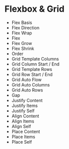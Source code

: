 # Flexbox & Grid

- Flex Basis
- Flex Direction
- Flex Wrap
- Flex
- Flex Grow
- Flex Shrink
- Order
- Grid Template Columns
- Grid Column Start / End
- Grid Template Rows
- Grid Row Start / End
- Grid Auto Flow
- Grid Auto Columns
- Grid Auto Rows
- Gap
- Justify Content
- Justify Items
- Justify Self
- Align Content
- Align Items
- Align Self
- Place Content
- Place Items
- Place Self
